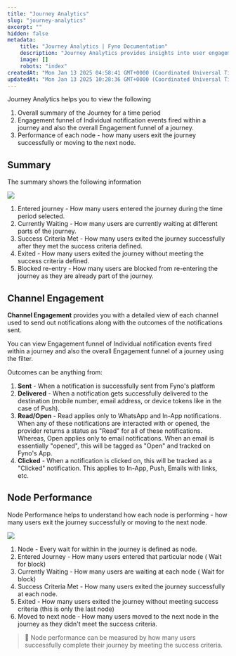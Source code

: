 ```yaml
---
title: "Journey Analytics"
slug: "journey-analytics"
excerpt: ""
hidden: false
metadata:
    title: "Journey Analytics | Fyno Documentation"
    description: "Journey Analytics provides insights into user engagement and performance within a journey, including an overall summary, channel engagement details, and node performance metrics, highlighting user progress, success, and exit points."
    image: []
    robots: "index"
createdAt: "Mon Jan 13 2025 04:58:41 GMT+0000 (Coordinated Universal Time)"
updatedAt: "Mon Jan 13 2025 10:28:36 GMT+0000 (Coordinated Universal Time)"
---
```


Journey Analytics helps you to view the following

1. Overall summary of the Journey for a time period
2. Engagement funnel of Individual notification events fired within a journey and also the overall Engagement funnel of a journey.
3. Performance of each node - how many users exit the journey successfully or moving to the next node.

## Summary

The summary shows the following information

![](/images/2eb31920fc9bdf7f5fb447acc097a13f6a7dc79b3461d07eb6e144520ff43f42-Screenshot_2025-01-13_at_10.35.30_AM.png)

1. Entered journey - How many users entered the journey during the time period selected.
2. Currently Waiting - How many users are currently waiting at different parts of the journey.
3. Success Criteria Met - How many users exited the journey successfully after they met the success criteria defined.
4. Exited - How many users exited the journey without meeting the success criteria defined.
5. Blocked re-entry - How many users are blocked from re-entering the journey as they are already part of the journey.

## Channel Engagement

**Channel Engagement** provides you with a detailed view of each channel used to send out notifications along with the outcomes of the notifications sent.

You can view Engagement funnel of Individual notification events fired within a journey and also the overall Engagement funnel of a journey using the filter.

Outcomes can be anything from:

1. **Sent** - When a notification is successfully sent from Fyno's platform
2. **Delivered** - When a notification gets successfully delivered to the destination (mobile number, email address, or device tokens like in the case of Push).
3. **Read/Open** - Read applies only to WhatsApp and In-App notifications. When any of these notifications are interacted with or opened, the provider returns a status as "Read" for all of these notifications. Whereas, Open applies only to email notifications. When an email is essentially "opened", this will be tagged as "Open" and tracked on Fyno's App.
4. **Clicked** - When a notification is clicked on, this will be tracked as a "Clicked" notification. This applies to In-App, Push, Emails with links, etc.

## Node Performance

Node Performance helps to understand how each node is performing - how many users exit the journey successfully or moving to the next node.

![](/images/7703c557bca60dd8e83d8f0741f0fe836960b40840f0d9642808e9698f72573a-Screenshot_2025-01-13_at_10.38.59_AM.png)

1. Node - Every wait for within in the journey is defined as node.
2. Entered Journey - How many users entered that particular node ( Wait for block)
3. Currently Waiting - How many users are waiting at each node ( Wait for block)
4. Success Criteria Met - How many users exited the journey successfully at each node.
5. Exited - How many users exited the journey without meeting success criteria (this is only the last node)
6. Moved to next node - How many users moved to the next node in the journey as they didn't meet the success criteria.

> 📘 Node performance can be measured by how many users successfully complete their journey by meeting the success criteria.
